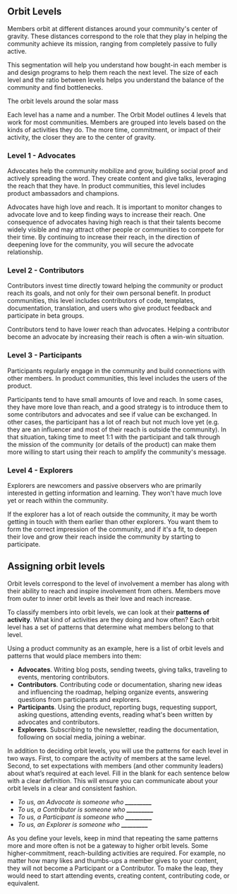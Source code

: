 ## Orbit Levels

Members orbit at different distances around your community's center of gravity.
These distances correspond to the role that they play in helping the community
achieve its mission, ranging from completely passive to fully active.

This segmentation will help you understand how bought-in each member is
and design programs to help them reach the next level. The size of each level
and the ratio between levels helps you understand the balance of the community
and find bottlenecks.

<Placeholder>The orbit levels around the solar mass</Placeholder>

Each level has a name and a number. The Orbit Model outlines 4 levels that work
for most communities. Members are grouped into levels based on the kinds of activities they do.
The more time, commitment, or impact of their activity, the closer they are to the center of gravity.

### Level 1 - Advocates

Advocates help the community mobilize and grow, building social proof and actively spreading the word.
They create content and give talks, leveraging the reach that they have.
In product communities, this level includes product ambassadors and champions.

Advocates have high love and reach. It is important to monitor changes to advocate
love and to keep finding ways to increase their reach. One consequence of advocates having
high reach is that their talents become widely visible and may attract other people or
communities to compete for their time. By continuing to increase their reach, in the
direction of deepening love for the community, you will secure the advocate relationship.

### Level 2 - Contributors

Contributors invest time directly toward helping the community or product
reach its goals, and not only for their own personal benefit.
In product communities, this level includes contributors of code, templates, documentation,
translation, and users who give product feedback and participate in beta groups.

Contributors tend to have lower reach than advocates. Helping a contributor
become an advocate by increasing their reach is often a win-win situation.

### Level 3 - Participants

Participants regularly engage in the community and build
connections with other members. In product communities, this level includes
the users of the product.

Participants tend to have small amounts of love and reach. In some cases,
they have more love than reach, and a good strategy is to introduce them to some
contributors and advocates and see if value can be exchanged. In other cases,
the participant has a lot of reach but not much love yet (e.g. they are an influencer
and most of their reach is outside the community). In that situation, taking time
to meet 1:1 with the participant and talk through the mission of the community
(or details of the product) can make them more willing to start using their reach
to amplify the community's message.

### Level 4 - Explorers

Explorers are newcomers and passive observers who are primarily interested in
getting information and learning. They won't have much love yet or reach within
the community.

If the explorer has a lot of reach outside the community, it may be worth getting
in touch with them earlier than other explorers. You want them to form the correct
impression of the community, and if it's a fit, to deepen their love and grow their
reach inside the community by starting to participate.

## Assigning orbit levels

Orbit levels correspond to the level of involvement a member has
along with their ability to reach and inspire involvement from others. Members move
from outer to inner orbit levels as their love and reach increase.

To classify members into orbit levels, we can look at their **patterns of activity**.
What kind of activities are they doing and how often? Each orbit level has a set of
patterns that determine what members belong to that level.

Using a product community as an example, here is a list of orbit levels and patterns
that would place members into them:

- **Advocates**. Writing blog posts, sending tweets, giving talks, traveling to events, mentoring contributors.
- **Contributors**. Contributing code or documentation, sharing new ideas and influencing the roadmap, helping organize events, answering questions from participants and explorers.
- **Participants**. Using the product, reporting bugs, requesting support, asking questions, attending events, reading what's been written by advocates and contributors.
- **Explorers**. Subscribing to the newsletter, reading the documentation, following on social media, joining a webinar.

In addition to deciding orbit levels, you will use the patterns for each level in two ways.
First, to compare the activity of members at the same level.
Second, to set expectations with members (and other community leaders) about what’s required at each level.
Fill in the blank for each sentence below with a clear definition. This will ensure you can communicate about
your orbit levels in a clear and consistent fashion.

- _To us, an Advocate is someone who **\_\_\_\_\_\_\_\_\_**_
- _To us, a Contributor is someone who **\_\_\_\_\_\_\_\_\_**_
- _To us, a Participant is someone who **\_\_\_\_\_\_\_\_\_**_
- _To us, an Explorer is someone who **\_\_\_\_\_\_\_\_\_**_

As you define your levels, keep in mind that repeating the same patterns more and more often
is not be a gateway to higher orbit levels. Some higher-commitment, reach-building activities are required.
For example, no matter how many likes and thumbs-ups a member gives to your content,
they will not become a Participant or a Contributor. To make the leap, they would need
to start attending events, creating content, contributing code, or equivalent.
